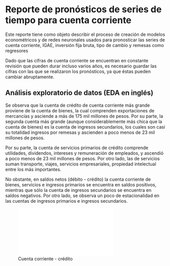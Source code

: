 # Reporte de pronósticos de series de tiempo para cuenta corriente

Este reporte tiene como objeto describir el proceso de creación de modelos econométricos y de redes neuronales usados para pronosticar las series de cuenta corriente, IGAE, inversión fija bruta, tipo de cambio y remesas como regresores

Dado que las cifras de cuenta corriente se encuentran en constante revisión que pueden durar incluso varios años, es necesario guardar las cifras con las que se realizaron los pronósticos, ya que éstas pueden cambiar abruptamente. 

## Análisis exploratorio de datos (EDA en inglés)

Se observa que la cuenta de crédito de cuenta corriente más grande proviene de la cuenta de bienes, la cual comprenden exportaciones de mercancías y asciende a más de 175 mil millones de pesos. Por su parte, la segunda cuenta más grande (aunque considerablemente más chica que la cuenta de bienes) es la cuenta de ingresos secundarios, los cuales son casi su totalidad ingresos por remesas y ascienden a poco menos de 23 mil millones de pesos. 

Por su parte, la cuenta de servicios primarios de crédito comprende utilidades, dividendos, intereses y remuneración de empleados, y ascendió a poco menos de 23 mil millones de pesos. Por otro lado, las de servicios suman transporte, viajes, servicios empresariales, propiedad intelectual entre los más importantes. 

No obstante, en saldos netos (débito - crédito) la cuenta corriente de bienes, servicios e ingresos primarios se encuentra en saldos positivos, mientras que sólo la cuenta de ingresos secundarios se encuentra en saldos negativos. Por otro lado, se observa un poco de estacionalidad en las cuentas de ingresos primarios e ingresos secundarios.

![Cuenta corriente - crédito](../figuras/CC_credito.pdf)
